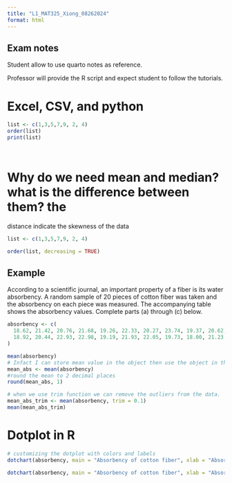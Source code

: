 ```yaml
---
title: "L1_MAT325_Xiong_08262024"
format: html
---
```


## Exam notes

Student allow to use quarto notes as reference. 

Professor will provide the R script and expect student to follow the tutorials.

# Excel, CSV, and python 

```r
list <- c(1,3,5,7,9, 2, 4)
order(list)
print(list)




```

# Why do we need mean and median?what is the difference between them? the 
distance indicate the skewness of the data


```r
list <- c(1,3,5,7,9, 2, 4)

order(list, decreasing = TRUE)
```
## Example 
According to a scientific journal, an important property of a fiber is its water absorbency. A random sample of 20 pieces of cotton fiber was taken and the absorbency on each piece was measured. The accompanying table shows the absorbency values. Complete parts (a) through (c) below.

```r
absorbency <- c(
  18.62, 21.42, 20.76, 21.68, 19.26, 22.33, 20.27, 23.74, 19.37, 20.62,
  18.92, 20.44, 22.93, 22.98, 19.19, 21.93, 22.05, 19.73, 18.00, 21.23
)

mean(absorbency)
# Infact I can store mean value in the object then use the object in the round function. 
mean_abs <- mean(absorbency)
#round the mean to 2 decimal places
round(mean_abs, 1)

# when we use trim function we can remove the outliers from the data.
mean_abs_trim <- mean(absorbency, trim = 0.1)
mean(mean_abs_trim)
```
# Dotplot in R
```r
# customizing the dotplot with colors and labels
dotchart(absorbency, main = "Absorbency of cotton fiber", xlab = "Absorbency", ylab = "Fiber", col = "blue", labels = c("A", "B", "C", "D", "E", "F", "G", "H", "I", "J", "K", "L", "M", "N", "O", "P", "Q", "R", "S", "T"))

dotchart(absorbency, main = "Absorbency of cotton fiber", xlab = "Absorbency", ylab = "Fiber")

```


